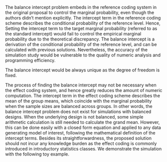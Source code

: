 The balance intercept problem embeds in the reference coding system in the original proposal to control the marginal probability, even though the authors didn't mention explicitly. The intercept term in the reference coding scheme describes the conditional probability of the reference level. Hence, Setting the intercept term to the target marginal probability (referred to as the standard intercept) would fail to control the empirical marginal probability due to the theoretical discrepancy. The balance intercept is a derivation of the conditional probability of the reference level, and can be calculated with previous solutions. Nevertheless, the accuracy of the simulation study would be vulnerable to the quality of numeric analysis and programming efficiency. 

The balance intercept would be always unique as the degree of freedom is fixed.

The process of finding the balance intercept may not be necessary when the effect coding system, and hence greatly reduces the amount of numeric computation. The intercept term in the effect coding scheme describes the mean of the group means, which coincide with the marginal probability when the sample sizes are balanced across groups. In other words, the balance intercept problem does not exist for simulations with balanced designs. When the underlying design is not balanced, some simple arithmetic calculation is still needed to calculate the grand mean. However, this can be done easily with a closed form equation and applied to any data generating model of interest, following the mathematical definition of the intercept terms. Besides its straightforwardness, the proposed solution should not incur any knowledge burden as the effect coding is commonly introduced in introductory statistics classes. We demonstrate the simulation with the following toy example. 

